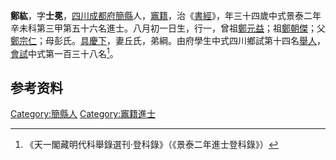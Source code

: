 {{明清人物信息框
| 姓名 = 鄭紘
| 原名 =
| 圖片名稱= 
| 圖片大小 =
| 圖片說明 = 
| 最高職務 =
| 國家 = 大明 
| 爵位 =
| 籍貫 = [[四川|四川]][[成都府|成都府]][[簡縣|簡縣]]
| 族裔 = 
| 旗籍 = 
| 字號 = 
| 諡號 =
| 出生日期 = 八月初一日
| 出生地點 =
| 逝世日期 = 
| 逝世地點 =
| 墓葬 =
| 配偶 = 丘氏
| 親屬 = 曾祖[[鄭元益|鄭元益]]，祖[[鄭朝傑|鄭朝傑]]，父[[鄭宗仁|鄭宗仁]]，母彭氏
| 出身 =
* 景泰二年辛未科進士
| 經歷 =
| 著作 =  
*
*
*
}}
'''鄭紘'''{{BD|1418年||1477年||}}，字'''士冕'''，[[四川|四川]][[成都府|成都府]][[簡縣|簡縣]]人，[[竈籍|竈籍]]，治《[[書經|書經]]》，年三十四歲中式景泰二年辛未科第三甲第五十六名進士。八月初一日生，行一，曾祖[[鄭元益|鄭元益]]；祖[[鄭朝傑|鄭朝傑]]；父[[鄭宗仁|鄭宗仁]]；母彭氏。[[具慶下|具慶下]]，妻丘氏，弟綱。由府學生中式四川鄉試第十四名[[舉人|舉人]]，[[會試|會試]]中式第一百三十八名<ref>《天一閣藏明代科舉錄選刊·登科錄》（《景泰二年進士登科錄》）</ref>。

== 参考资料 ==
{{reflist}}

{{景泰二年辛未科殿试金榜}}

{{Authority control}}

{{DEFAULTSORT:}}
[[Category:簡縣人|Category:簡縣人]]
[[Category:竈籍進士|Category:竈籍進士]]


{{明朝人物小作品}}